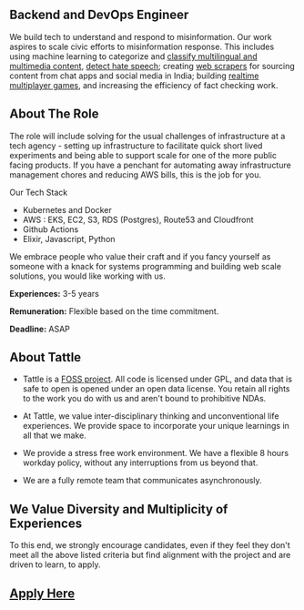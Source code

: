## Backend and DevOps Engineer

We build tech to understand and respond to misinformation. Our work aspires to scale civic efforts to misinformation response. This includes using machine learning to categorize and [classify multilingual and multimedia content](https://github.com/tattle-made/feluda), [detect hate speech](https://huggingface.co/tattle-admin/july22-xlmtwtroberta-da-multi?text=shut+up); creating [web scrapers](https://github.com/tattle-made/factcheck-scraper) for sourcing content from chat apps and social media in India; building [realtime multiplayer games](https://github.com/tattle-made/viral-spiral-backend), and increasing the efficiency of fact checking work. 

## About The Role

The role will include solving for the usual challenges of infrastructure at a tech agency - setting up infrastructure to facilitate quick short lived experiments and being able to support scale for one of the more public facing products. If you have a penchant for automating away infrastructure management chores and reducing AWS bills, this is the job for you.

Our Tech Stack
- Kubernetes and Docker
- AWS : EKS, EC2, S3, RDS (Postgres), Route53 and Cloudfront
- Github Actions
- Elixir, Javascript, Python

We embrace people who value their craft and if you fancy yourself as someone with a knack for systems programming and building web scale solutions, you would like working with us.

**Experiences:** 3-5 years

**Remuneration:** Flexible based on the time commitment. 

**Deadline:** ASAP

## About Tattle

- Tattle is a [FOSS project](https://github.com/tattle-made). All code is licensed under GPL, and data that is safe to open is opened under an open data license. You retain all rights to the work you do with us and aren't bound to prohibitive NDAs.

- At Tattle, we value inter-disciplinary thinking and unconventional life experiences. We provide space to incorporate your unique learnings in all that we make.

- We provide a stress free work environment. We have a flexible 8 hours workday policy, without any interruptions from us beyond that.

- We are a fully remote team that communicates asynchronously.

## We Value Diversity and Multiplicity of Experiences

To this end, we strongly encourage candidates, even if they feel they don't meet all the above listed criteria but find alignment with the project and are driven to learn, to apply.

## [Apply Here](https://docs.google.com/forms/d/e/1FAIpQLSf9kH9vWZoscBzxMITtxbTlmUJlogj9HejsZXUjs_H1dzssuQ/viewform?usp=sf_link)
